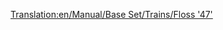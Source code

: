 [[Translation:en/Manual/Base Set/Trains/Floss '47']]
{{de/Manual/Base Set/Trains/Züge|Image=[[File:en/Manual/Base Set/Trains/Floss47.png]]
|Name=Floss "47"
|Kosten=£21,093 ($42.186)
|Geschwindigkeit=160 km/h (100 mph)
|Gewicht=112 t
|Leistung=2.616 PS (1.924 kW)
|Betriebskosten=£2,132 ($4.264)
|Entwurf=1962
|Betriebsdauer=22
|Platz=k.A
|Description=
|Reales-Leben=[http://en.wikipedia.org/wiki/British_Rail_Class_47 British Rail Class 47] (englisch)
}}
